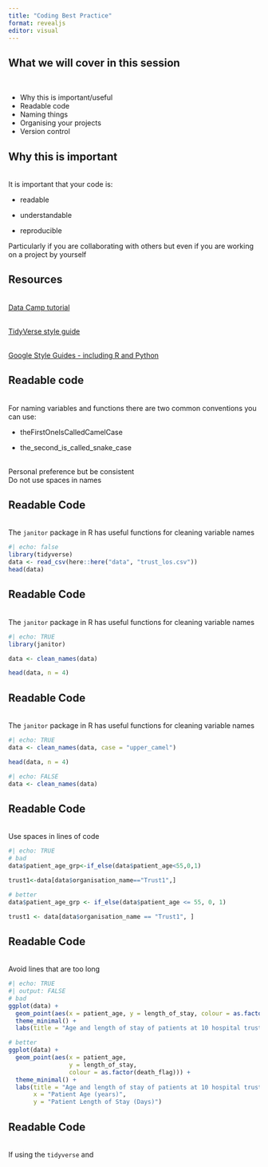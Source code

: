 ```yaml
---
title: "Coding Best Practice"
format: revealjs
editor: visual
---
```


## What we will cover in this session

<br>

-   Why this is important/useful
-   Readable code
-   Naming things
-   Organising your projects
-   Version control

## Why this is important

<br>It is important that your code is:

-   readable

-   understandable

-   reproducible

Particularly if you are collaborating with others but even if you are working on a project by yourself

## Resources

<br> [Data Camp tutorial](https://www.datacamp.com/tutorial/coding-best-practices-and-guidelines)

<br> [TidyVerse style guide](https://style.tidyverse.org/index.html)

<br> [Google Style Guides - including R and Python](https://google.github.io/styleguide/)

## Readable code

<br> For naming variables and functions there are two common conventions you can use:

-   theFirstOneIsCalledCamelCase

-   the_second_is_called_snake_case

<br> Personal preference but be consistent <br> Do not use spaces in names

## Readable Code

<br> The `janitor` package in R has useful functions for cleaning variable names

```r
#| echo: false
library(tidyverse)
data <- read_csv(here::here("data", "trust_los.csv"))
head(data)
```

## Readable Code

<br> The `janitor` package in R has useful functions for cleaning variable names

```r
#| echo: TRUE
library(janitor)

data <- clean_names(data)

head(data, n = 4)
```

## Readable Code

<br> The `janitor` package in R has useful functions for cleaning variable names <br>

```r
#| echo: TRUE
data <- clean_names(data, case = "upper_camel")

head(data, n = 4)
```

```r
#| echo: FALSE
data <- clean_names(data)
```

## Readable Code

<br> Use spaces in lines of code
<br>
```r
#| echo: TRUE
# bad
data$patient_age_grp<-if_else(data$patient_age<55,0,1)

trust1<-data[data$organisation_name=="Trust1",]

# better
data$patient_age_grp <- if_else(data$patient_age <= 55, 0, 1)

trust1 <- data[data$organisation_name == "Trust1", ]
```

## Readable Code

<br> Avoid lines that are too long
<br>
```r
#| echo: TRUE
#| output: FALSE
# bad
ggplot(data) +
  geom_point(aes(x = patient_age, y = length_of_stay, colour = as.factor(death_flag))) +
  theme_minimal() +
  labs(title = "Age and length of stay of patients at 10 hospital trusts", x = "Patient Age (years)", y = "Patient Length of Stay (Days)")

# better
ggplot(data) +
  geom_point(aes(x = patient_age, 
                 y = length_of_stay, 
                 colour = as.factor(death_flag))) +
  theme_minimal() +
  labs(title = "Age and length of stay of patients at 10 hospital trusts", 
       x = "Patient Age (years)", 
       y = "Patient Length of Stay (Days)")
```

## Readable Code

<br> If using the `tidyverse` and 